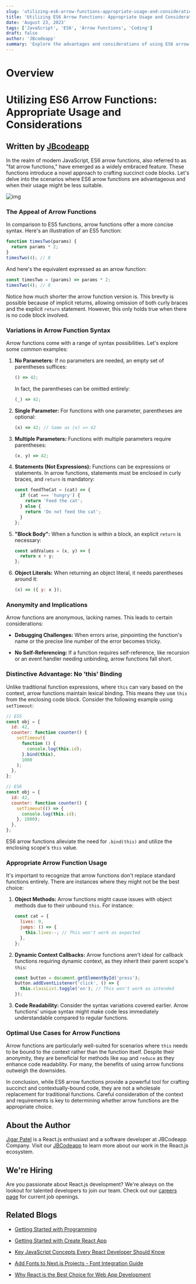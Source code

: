 ```yaml
---
slug: 'utilizing-es6-arrow-functions-appropriate-usage-and-considerations'
title: 'Utilizing ES6 Arrow Functions: Appropriate Usage and Considerations'
date: 'August 23, 2023'
tags: ['JavaScript', 'ES6', 'Arrow Functions', 'Coding']
draft: false
author: 'JBcodeapp'
summary: 'Explore the advantages and considerations of using ES6 arrow functions in modern JavaScript development. Learn when and where to use arrow functions effectively and when traditional functions might be more suitable.'
---
```


# Overview

<TOCInline toc={props.toc} exclude="Overview" toHeading={2} />

# Utilizing ES6 Arrow Functions: Appropriate Usage and Considerations

## Written by [JBcodeapp](https://jbcodeapp.com)

In the realm of modern JavaScript, ES6 arrow functions, also referred to as "fat arrow functions," have emerged as a widely embraced feature. These functions introduce a novel approach to crafting succinct code blocks. Let's delve into the scenarios where ES6 arrow functions are advantageous and when their usage might be less suitable.

![img](/static/blog/Utilizing-ES6-Arrow-Functions-Appropriate-Usage-and-Considerations/what-is-an-arrow-function-in-javascript.jpg)

### The Appeal of Arrow Functions

In comparison to ES5 functions, arrow functions offer a more concise syntax. Here's an illustration of an ES5 function:

```javascript
function timesTwo(params) {
  return params * 2;
}
timesTwo(4); // 8
```

And here's the equivalent expressed as an arrow function:

```javascript
const timesTwo = (params) => params * 2;
timesTwo(4); // 8
```

Notice how much shorter the arrow function version is. This brevity is possible because of implicit returns, allowing omission of both curly braces and the explicit `return` statement. However, this only holds true when there is no code block involved.

### Variations in Arrow Function Syntax

Arrow functions come with a range of syntax possibilities. Let's explore some common examples:

1. **No Parameters:** If no parameters are needed, an empty set of parentheses suffices:

   ```javascript
   () => 42;
   ```

   In fact, the parentheses can be omitted entirely:

   ```javascript
   (_) => 42;
   ```

2. **Single Parameter:** For functions with one parameter, parentheses are optional:

   ```javascript
   (x) => 42; // Same as (x) => 42
   ```

3. **Multiple Parameters:** Functions with multiple parameters require parentheses:

   ```javascript
   (x, y) => 42;
   ```

4. **Statements (Not Expressions):** Functions can be expressions or statements. In arrow functions, statements must be enclosed in curly braces, and `return` is mandatory:

   ```javascript
   const feedTheCat = (cat) => {
     if (cat === 'hungry') {
       return 'Feed the cat';
     } else {
       return 'Do not feed the cat';
     }
   };
   ```

5. **"Block Body":** When a function is within a block, an explicit `return` is necessary:

   ```javascript
   const addValues = (x, y) => {
     return x + y;
   };
   ```

6. **Object Literals:** When returning an object literal, it needs parentheses around it:
   ```javascript
   (x) => ({ y: x });
   ```

### Anonymity and Implications

Arrow functions are anonymous, lacking names. This leads to certain considerations:

- **Debugging Challenges:** When errors arise, pinpointing the function's name or the precise line number of the error becomes tricky.

- **No Self-Referencing:** If a function requires self-reference, like recursion or an event handler needing unbinding, arrow functions fall short.

### Distinctive Advantage: No 'this' Binding

Unlike traditional function expressions, where `this` can vary based on the context, arrow functions maintain lexical binding. This means they use `this` from the enclosing code block. Consider the following example using `setTimeout`:

```javascript
// ES5
const obj = {
  id: 42,
  counter: function counter() {
    setTimeout(
      function () {
        console.log(this.id);
      }.bind(this),
      1000
    );
  },
};

// ES6
const obj = {
  id: 42,
  counter: function counter() {
    setTimeout(() => {
      console.log(this.id);
    }, 1000);
  },
};
```

ES6 arrow functions alleviate the need for `.bind(this)` and utilize the enclosing scope's `this` value.

### Appropriate Arrow Function Usage

It's important to recognize that arrow functions don't replace standard functions entirely. There are instances where they might not be the best choice:

1. **Object Methods:** Arrow functions might cause issues with object methods due to their unbound `this`. For instance:

   ```javascript
   const cat = {
     lives: 9,
     jumps: () => {
       this.lives--; // This won't work as expected
     },
   };
   ```

2. **Dynamic Context Callbacks:** Arrow functions aren't ideal for callback functions requiring dynamic context, as they inherit their parent scope's `this`:

   ```javascript
   const button = document.getElementById('press');
   button.addEventListener('click', () => {
     this.classList.toggle('on'); // This won't work as intended
   });
   ```

3. **Code Readability:** Consider the syntax variations covered earlier. Arrow functions' unique syntax might make code less immediately understandable compared to regular functions.

### Optimal Use Cases for Arrow Functions

Arrow functions are particularly well-suited for scenarios where `this` needs to be bound to the context rather than the function itself. Despite their anonymity, they are beneficial for methods like `map` and `reduce` as they enhance code readability. For many, the benefits of using arrow functions outweigh the downsides.

In conclusion, while ES6 arrow functions provide a powerful tool for crafting succinct and contextually-bound code, they are not a wholesale replacement for traditional functions. Careful consideration of the context and requirements is key to determining whether arrow functions are the appropriate choice.

## About the Author

[Jigar Patel](https://expertlaravel.com) is a React.js enthusiast and a software developer at JBCodeapp Company. Visit our [JBCodeapp](https://jbcodeapp.com) to learn more about our work in the React.js ecosystem.

## We're Hiring

Are you passionate about React.js development? We're always on the lookout for talented developers to join our team. Check out our [careers page](https://jbcodeapp.com) for current job openings.

## Related Blogs

- [Getting Started with Programming](getting-started-with-programming)

- [Getting Started with Create React App](getting-started-with-create-react-app)

- [Key JavaScript Concepts Every React Developer Should Know](key-javascript-concepts-for-react-developers)

- [Add Fonts to Next.js Projects - Font Integration Guide](add-fonts-in-to-nextjs-projects)

- [Why React is the Best Choice for Web App Development](why-react-ultimate-web-app-development-choice)
